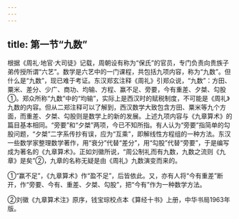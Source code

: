 ```yaml
---
---
---
```

title: 第一节“九数”
---



根据《周礼·地官·大司徒》记载，周朝设有称为“保氏”的官员，专门负责向贵族子弟传授所谓“六艺”。数学是六艺中的一门课程，共包括九项内容，称为“九数”。但什么是“九数”，现已难于考证。东汉郑玄注释《周礼》引郑众说，“九数”：方田、粟米、差分、少广、商功、均输、方程、赢不足、旁要，今有重差、夕桀、勾股①。郑众所称“九数”中的“均输”，实际上是西汉时的赋税制度，不可能是《周礼》九数的内容。但从二郑注释可以了解到，西汉数学大致包含方田、粟米等九个方面，而重差、夕桀、勾股则是数学上的新的发展。上述九项内容与《九章算术》的篇目基本相同。“旁要”和“夕桀”两项，今已不知所指。有人认为“旁要”指简单的勾股问题，“夕桀”二字系传抄有误，应为“互乘”，即解线性方程组的一种方法。东汉一些数学家整理数学著作，用“衰分”代替“差分”，用“勾股”代替“旁要”，于是编写成为著名的《九章算术》。正如刘徽所说，“周公制礼而有九数，九数之流则《九章》是矣”②，九章的名称无疑是由《周礼》九数演变而来的。

①“赢不足”，《九章算术》作“盈不足”，后皆依此。又，亦有人将“今有重差”断开，作“旁要、今有、重差、夕桀、勾股”，把“今有”作为一种数学方法。

②刘徽《九章算术注》原序，钱宝琮校点本《算经十书》上册，中华书局1963年版。